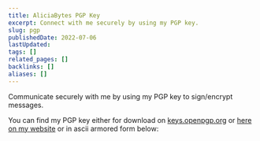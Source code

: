 ```yaml
---
title: AliciaBytes PGP Key
excerpt: Connect with me securely by using my PGP key.
slug: pgp
publishedDate: 2022-07-06
lastUpdated:
tags: []
related_pages: []
backlinks: []
aliases: []
---
```



Communicate securely with me by using my PGP key to sign/encrypt messages.

You can find my PGP key either for download on [keys.openpgp.org](https://keys.openpgp.org/search?q=02FCA4504F392D86019A31E606998BDA396F8092) or [here on my website](/02FCA4504F392D86019A31E606998BDA396F8092.asc) or in ascii armored form below:

<PGP src="https://keys.openpgp.org/vks/v1/by-fingerprint/02FCA4504F392D86019A31E606998BDA396F8092" />
